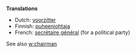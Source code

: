 '''Translations'''

*Dutch: [[voorzitter]]
*Finnish: [[puheenjohtaja]]
*French: [[secrétaire général]] (for a political party)

See also [[w:chairman]]